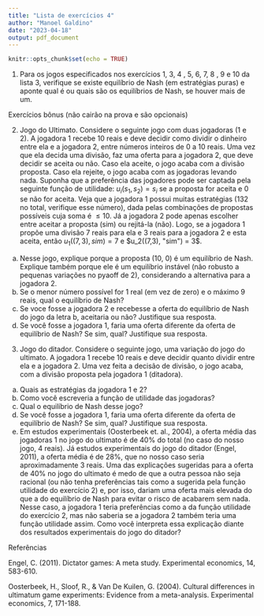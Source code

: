 ```yaml
---
title: "Lista de exercícios 4"
author: "Manoel Galdino"
date: "2023-04-18"
output: pdf_document
---
```


```r
knitr::opts_chunk$set(echo = TRUE)
```


1. Para os jogos especificados nos exercícios 1, 3, 4 , 5, 6, 7, 8 , 9 e 10 da lista 3, verifique se existe equilíbrio de Nash (em estratégias puras) e aponte qual é ou quais são os equilíbrios de Nash, se houver mais de um.

Exercícios bônus (não cairão na prova e são opcionais)

2. Jogo do Ultimato. Considere o seguinte jogo com duas jogadoras (1 e 2). A jogadora 1 recebe 10 reais e deve decidir como dividir o dinheiro entre ela e a jogadora 2, entre números inteiros de 0 a 10 reais. Uma vez que ela decida uma divisão, faz uma oferta para a jogadora 2, que deve decidir se aceita ou não. Caso ela aceite, o jogo acaba com a divisão proposta. Caso ela rejeite, o jogo acaba com as jogadoras levando nada. Suponha que a preferência das jogadores pode ser captada pela seguinte função de utilidade: $u_i(s_1, s_2) = s_i$ se a proposta for aceita e $0$ se não for aceita. Veja que a jogadora 1 possui muitas estratégias (132 no total, verifique esse número), dada pelas combinações de propostas possíveis cuja soma é $\le 10$. Já a jogadora 2 pode apenas escolher entre aceitar a proposta (sim) ou rejitá-la (não). Logo, se a jogadora 1 propõe uma divisão 7 reais para ela e 3 reais para a jogadora 2 e esta aceita, então $u_1((7,3), sim) = 7$ e $u_2((7,3), "sim") = 3$.

a) Nesse jogo, explique porque a proposta (10, 0) é um equilíbrio de Nash. Explique também porque ele é um equilíbrio instável (não robusto a pequenas variações no pyaoff de 2), considerando a alternativa para a jogadora 2.
b) Se o menor número possível for 1 real (em vez de zero) e o máximo 9 reais, qual o equilíbrio de Nash?
c) Se voce fosse a jogadora 2 e recebesse a oferta do equilíbrio de Nash do jogo da letra b, aceitaria ou não? Justifique sua resposta.
c) Se você fosse a jogadora 1, faria uma oferta diferente da oferta de equilíbrio de Nash? Se sim, qual? Justifique sua resposta.

3. Jogo do ditador. Considere o seguinte jogo, uma variação do jogo do ultimato. A jogadora 1 recebe 10 reais e deve decidir quanto dividir entre ela e a jogadora 2. Uma vez feita a decisão de divisão, o jogo acaba, com a divisão proposta pela jogadora 1 (ditadora).

a) Quais as estratégias da jogadora 1 e 2?
b) Como você escreveria a função de utilidade das jogadoras?
c) Qual o equilíbrio de Nash desse jogo?
d) Se você fosse a jogadora 1, faria uma oferta diferente da oferta de equilíbrio de Nash? Se sim, qual? Justifique sua resposta.
e) Em estudos experimentais (Oosterbeek et. al., 2004), a oferta média das jogadoras 1 no jogo do ultimato é de 40% do total (no caso do nosso jogo, 4 reais). Já estudos experimentais do jogo do ditador (Engel, 2011), a oferta média é de 28%, que no nosso caso seria aproximadamente 3 reais. Uma das explicações sugeridas para a oferta de 40% no jogo do ultimato é medo de que a outra pessoa não seja racional (ou não tenha preferências tais como a sugerida pela função utilidade do exercício 2) e, por isso, dariam uma oferta mais elevada do que a do equilíbrio de Nash para evitar o risco de acabarem sem nada. Nesse caso, a jogadora 1 teria preferências como a da função utilidade do exercício 2, mas não saberia se a jogadora 2 também teria uma função utilidade assim. Como você interpreta essa explicação diante dos resultados experimentais do jogo do ditador?

Referências

Engel, C. (2011). Dictator games: A meta study. Experimental economics, 14, 583-610.

Oosterbeek, H., Sloof, R., & Van De Kuilen, G. (2004). Cultural differences in ultimatum game experiments: Evidence from a meta-analysis. Experimental economics, 7, 171-188.